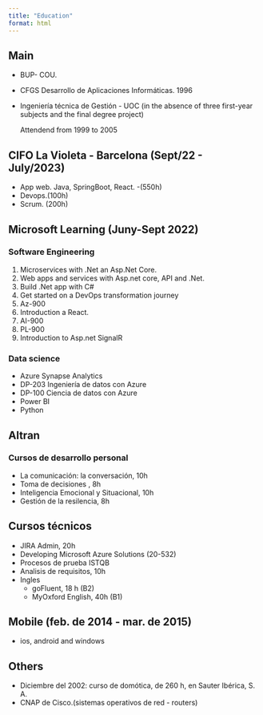 ```yaml
---
title: "Education"
format: html
---
```


## Main

- BUP- COU.
- CFGS Desarrollo de Aplicaciones Informáticas. 1996
- Ingeniería técnica de Gestión - UOC
  (in the absence of three first-year subjects and the final degree project)

  Attendend from 1999 to 2005


## CIFO La Violeta - Barcelona (Sept/22 - July/2023)

- App web. Java, SpringBoot, React. -(550h)
- Devops.(100h)
- Scrum. (200h)

## Microsoft Learning (Juny-Sept 2022)

### Software Engineering

1. Microservices with .Net an Asp.Net Core.
2. Web apps and services with Asp.net core, API and .Net.
3. Build .Net app with C#
4. Get started on a DevOps transformation journey
5. Az-900
6. Introduction a React.
7. AI-900
8. PL-900
9. Introduction to Asp.net SignalR

### Data science

- Azure Synapse Analytics
- DP-203 Ingeniería de datos con Azure
- DP-100 Ciencia de datos con Azure
- Power BI
- Python


## Altran

### Cursos de desarrollo personal
- La comunicación: la conversación, 10h
- Toma de decisiones , 8h
- Inteligencia Emocional y Situacional, 10h
- Gestión de la resilencia, 8h

## Cursos técnicos

- JIRA Admin, 20h
- Developing Microsoft Azure Solutions (20-532)
- Procesos de prueba ISTQB
- Analisis de requisitos, 10h
- Ingles
    - goFluent, 18 h (B2)
    - MyOxford English, 40h (B1)


## Mobile (feb. de 2014 - mar. de 2015)

- ios, android and windows

## Others

- Diciembre del 2002: curso de domótica, de 260 h, en Sauter Ibérica, S. A.
- CNAP de Cisco.(sistemas operativos de red - routers)
